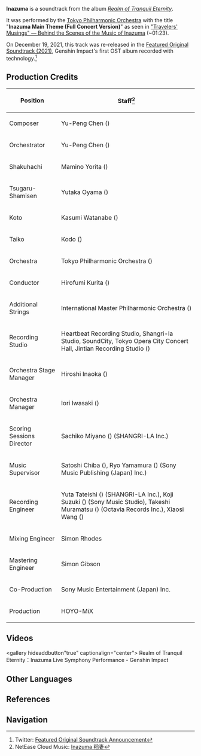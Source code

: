 {{Soundtrack Infobox
|title          = Inazuma
|image          = Realm of Tranquil Eternity.jpg
|album          = Realm of Tranquil Eternity
|disc           = 1
|number         = 01
|featured       =
|featured2      =
|featured3      =
|featured_disc  =
|featured_disc2 =
|featured_disc3 =
|youtube_id     = 1xMRU4D9ODc
|youtube_time   = 0
|spotify_id     = 7zcmY86LJ8OX4T6ehMX51z
|played_in      = Inazuma City; Concert Version
|during         = [[Inazuma City]] (full concert arrangement)
|domain         =
|previous       = 
|next           = Fall of Maples
}}
'''Inazuma''' is a soundtrack from the album ''[[Realm of Tranquil Eternity]]''.

It was performed by the [https://www.tpo.or.jp/en/ Tokyo Philharmonic Orchestra] with the title "'''Inazuma Main Theme (Full Concert Version)'''" as seen in [https://youtu.be/avmFhel0ky "Travelers' Musings" &mdash; Behind the Scenes of the Music of Inazuma] (~01:23).

On December 19, 2021, this track was re-released in the [[Featured Original Soundtrack (2021)]], Genshin Impact's first OST album recorded with {{w|Dolby Atmos}} technology.<ref>Twitter: [https://twitter.com/genshinimpact/status/1472423184171343872 Featured Original Soundtrack Announcement]</ref>

==Production Credits==
{| class="wikitable" style="text-align:left; height:0.5em"
! Position
! Staff<ref>NetEase Cloud Music: [https://music.163.com/#/song?id=1879098378 Inazuma 稻妻]</ref>
|-
! Composer
| Yu-Peng Chen ({{Lang|zh=陈致逸|mini=1}})
|-
! Orchestrator
| Yu-Peng Chen ({{Lang|zh=陈致逸|mini=1}})
|-
! Shakuhachi
| Mamino Yorita ({{Lang|ja=寄田真見乃|mini=1}})
|-
! Tsugaru-Shamisen
| Yutaka Oyama ({{Lang|ja=小山豊|mini=1}})
|-
! Koto
| Kasumi Watanabe ({{Lang|ja=渡邊香澄|mini=1}})
|-
! Taiko
| Kodo ({{Lang|ja=太鼓芸能集団鼓童|mini=1}})
|-
! Orchestra
| Tokyo Philharmonic Orchestra ({{Lang|ja=東京フィルハーモニー交響楽団|mini=1}})
|-
! Conductor
| Hirofumi Kurita ({{Lang|ja=栗田博文|mini=1}})
|-
! Additional Strings
| International Master Philharmonic Orchestra ({{Lang|zh=国际首席爱乐乐团|mini=1}})
|-
! Recording Studio
| Heartbeat Recording Studio, Shangri-la Studio, SoundCity, Tokyo Opera City Concert Hall, Jintian Recording Studio ({{Lang|zh=金田录音棚|mini=1}})
|-
! Orchestra Stage Manager
| Hiroshi Inaoka ({{Lang|ja=稲岡宏司|mini=1}})
|-
! Orchestra Manager
| Iori Iwasaki ({{Lang|ja=岩崎井織|mini=1}})
|-
! Scoring Sessions Director
| Sachiko Miyano ({{Lang|ja=宮野幸子|mini=1}}) (SHANGRI-LA Inc.)
|-
! Music Supervisor
| Satoshi Chiba ({{Lang|ja=千葉智史|mini=1}}), Ryo Yamamura ({{Lang|ja=山村 涼|mini=1}}) (Sony Music Publishing (Japan) Inc.)
|-
! Recording Engineer
| Yuta Tateishi ({{Lang|ja=立石佑太|mini=1}}) (SHANGRI-LA Inc.), Koji Suzuki ({{Lang|ja=鈴木浩二|mini=1}}) (Sony Music Studio), Takeshi Muramatsu ({{Lang|ja=村松健|mini=1}}) (Octavia Records Inc.), Xiaosi Wang ({{Lang|zh=王小四|mini=1}})
|-
! Mixing Engineer
| Simon Rhodes
|-
! Mastering Engineer
| Simon Gibson
|-
! Co-Production
| Sony Music Entertainment (Japan) Inc.
|-
! Production
| HOYO-MiX
|}

==Videos==
<gallery hideaddbutton"true" captionalign="center">
Realm of Tranquil Eternity：Inazuma Live Symphony Performance - Genshin Impact
</gallery>

==Other Languages==
<!--KR not included because it's English in the KR release-->
{{Other Languages|default_hidden = 1
|en      = Inazuma
|zhs     = 稻妻
|zhs_rm  = Dàoqī
|zht     = 稻妻
|zht_rm  = Dàoqī
|ja      = 稲妻
|ja_rm   = Inazuma
}}

==References==
{{Reflist}}

==Navigation==
{{Soundtrack Navbox|Realm of Tranquil Eternity}}